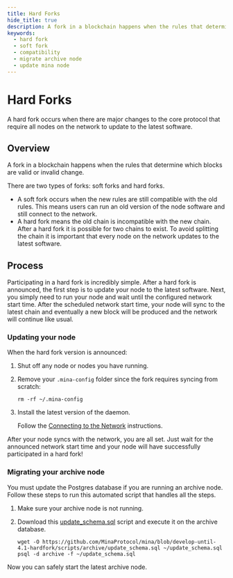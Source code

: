 ```yaml
---
title: Hard Forks
hide_title: true
description: A fork in a blockchain happens when the rules that determine which blocks are valid or invalid change.
keywords:
  - hard fork
  - soft fork
  - compatibility
  - migrate archive node
  - update mina node
---
```


# Hard Forks

A hard fork occurs when there are major changes to the core protocol that require all nodes on the network to update to the latest software.

## Overview

A fork in a blockchain happens when the rules that determine which blocks are valid or invalid change. 

There are two types of forks: soft forks and hard forks.

- A soft fork occurs when the new rules are still compatible with the old rules. This means users can run an old version of the node software and still connect to the network.
- A hard fork means the old chain is incompatible with the new chain. After a hard fork it is possible for two chains to exist. To avoid splitting the chain it is important that every node on the network updates to the latest software.

## Process

Participating in a hard fork is incredibly simple. After a hard fork is announced, the first step is to update your node to the latest software. Next, you simply need to run your node and wait until the configured network start time. After the scheduled network start time, your node will sync to the latest chain and eventually a new block will be produced and the network will continue like usual.

### Updating your node

When the hard fork version is announced:

1. Shut off any node or nodes you have running.
1. Remove your `.mina-config` folder since the fork requires syncing from scratch:

    ```
    rm -rf ~/.mina-config
    ```

1. Install the latest version of the daemon. 

    Follow the [Connecting to the Network](connecting-to-the-network) instructions.

After your node syncs with the network, you are all set. Just wait for the announced network start time and your node will have successfully participated in a hard fork!

### Migrating your archive node

You must update the Postgres database if you are running an archive node. Follow these steps to run this automated script that handles all the steps.

1. Make sure your archive node is not running. 
1. Download this [update_schema.sql](https://github.com/MinaProtocol/mina/blob/develop-until-4.1-hardfork/scripts/archive/update_schema.sql) script and execute it on the archive database.

    ```
    wget -O https://github.com/MinaProtocol/mina/blob/develop-until-4.1-hardfork/scripts/archive/update_schema.sql ~/update_schema.sql
    psql -d archive -f ~/update_schema.sql
    ```

Now you can safely start the latest archive node.
